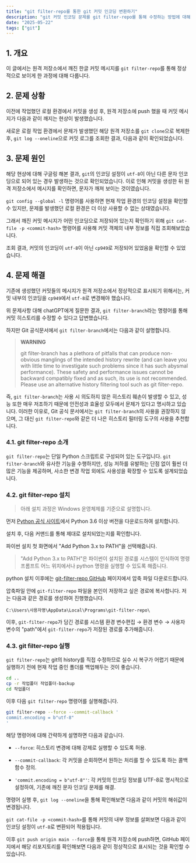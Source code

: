 ```yaml
---
title: "git filter-repo를 통한 git 커밋 인코딩 변환하기"
description: "git 커밋 인코딩 문제를 git filter-repo를 통해 수정하는 방법에 대해 설명합니다"
date: "2025-05-22"
tags: ["git"]
---
```


## 1. 개요

이 글에서는 원격 저장소에서 깨진 한글 커밋 메시지를 `git filter-repo`를
통해 정상적으로 보이게 한 과정에 대해 다룹니다.

## 2. 문제 상황

이전에 작업했던 로컬 환경에서 커밋을 생성 후, 원격 저장소에 push 했을 때
커밋 메시지가 다음과 같이 깨지는 현상이 발생했습니다.

<MDXImage
  src="/images/fix-commit-encoding-with-git-filter-repo/commit_message_break.png"
  alt="commit_message_break"
/>

새로운 로컬 작업 환경에서 문제가 발생했던 해당 원격 저장소를 `git clone`으로 복제한 후,
`git log --oneline`으로 커밋 로그를 조회한 결과, 다음과 같이 확인되었습니다.

<MDXImage
  src="/images/fix-commit-encoding-with-git-filter-repo/commit_log.png"
  alt="commit_log"
/>

## 3. 문제 원인

해당 현상에 대해 구글링 해본 결과, `git`의 인코딩 설정이 `utf-8`이 아닌
다른 문자 인코딩으로 되어 있는 경우 발생하는 것으로 확인되었습니다.
이로 인해 커밋을 생성한 뒤 원격 저장소에서 메시지를 확인하면, 문자가 깨져 보이는 것이였습니다.

`git config --global -l` 명령어를 사용하면 현재 작업 환경의 인코딩 설정을 확인할 수 있지만,
문제를 발생했던 로컬 환경은 더 이상 사용할 수 없는 상태였습니다.

그래서 깨진 커밋 메시지가 어떤 인코딩으로 저장되어 있는지 확인하기 위해
`git cat-file -p <commit-hash>` 명령어를 사용해 커밋 객체의 내부 정보를 직접 조회해보았습니다.

<MDXImage
  src="/images/fix-commit-encoding-with-git-filter-repo/commit_object_check.png"
  alt="commit_object_check"
/>

조회 결과, 커밋의 인코딩이 `utf-8`이 아닌 `cp949`로 저장되어 있었음을 확인할 수 있었습니다.

## 4. 문제 해결

기존에 생성했던 커밋들의 메시지가 원격 저장소에서 정상적으로 표시되기 위해서는,
커밋 내부의 인코딩을 `cp949`에서 `utf-8`로 변경해야 했습니다.

위 문제사항 대해 chatGPT에게 질문한 결과, `git filter-branch`라는 명령어를 통해
커밋 히스토리를 수정할 수 있다고 답변했습니다.

하지만 Git 공식문서에서 `git filter-branch`에서는 다음과 같이 설명합니다.

> **WARNING**
>
> git filter-branch has a plethora of pitfalls that
> can produce non-obvious manglings of the intended history
> rewrite (and can leave you with little time to investigate
> such problems since it has such abysmal performance).
> These safety and performance issues cannot be backward
> compatibly fixed and as such, its use is not recommended.
> Please use an alternative history filtering tool such as git filter-repo.

즉, `git filter-branch`는 사용 시 의도하지 않은 히스토리 훼손이 발생할 수 있고,
성능 또한 매우 저조하기 때문에 안전성과 효율성 모두에서 문제가 있다고 명시하고 있습니다.
이러한 이유로, Git 공식 문서에서는 `git filter-branch`의 사용을 권장하지 않으며,
그 대신 `git filter-repo`와 같은 더 나은 히스토리 필터링 도구의 사용을 추천합니다.

### 4.1. git filter-repo 소개

`git filter-repo`는 단일 Python 스크립트로 구성되어 있는 도구입니다.
`git filter-branch`와 유사한 기능을 수행하지만,
성능 저하를 유발하는 단점 없이 훨씬 더 많은 기능을 제공하며,
사소한 변경 작업 외에도 사용성을 확장할 수 있도록 설계되었습니다.

### 4.2. git filter-repo 설치

> 아래 설치 과정은 Windows 운영체제를 기준으로 설명합니다.

먼저 [Python 공식 사이트](https://www.python.org/downloads/windows/)에서
Python 3.6 이상 버전을 다운로드하여 설치합니다.

설치 후, 다음 커맨드를 통해 제대로 설치되었는지를 확인합니다.

파이썬 설치 첫 화면에서 "Add Python 3.x to PATH"을 선택해줍니다.

> "Add Python 3.x to PATH"은 파이썬이 설치된 경로를 시스템이
> 인식하여 명령 프롬프트 어느 위치에서나 python 명령을 실행할 수 있도록 해줍니다.

python 설치 이후에는
[git-filter-repo GitHub](https://github.com/newren/git-filter-repo)
페이지에서 압축 파일 다운로드합니다.

<MDXImage
  src="/images/fix-commit-encoding-with-git-filter-repo/git-fiter-repo-download.png"
  alt="git-fiter-repo-download"
/>

압축파일 안에 `git-filter-repo` 파일을 본인이 저장하고 싶은 경로에 복사합니다.
저는 다음과 같은 경로를 생성하여 진행했습니다.

```plaintext
C:\Users\사용자명\AppData\Local\Programs\git-filter-repo\
```

이후, `git-filter-repo`가 담긴 경로를
시스템 환경 변수편집 → 환경 변수 → 사용자 변수의 "path"에서 `git-filter-repo`가
저장된 경로를 추가해줍니다.

### 4.3. git filter-repo 실행

`git filter-repo`는 git의 history를 직접 수정하므로 실수 시 복구가 어렵기 때문에
실행하기 전에 현재 작업 중인 폴더를 백업해두는 것이 좋습니다.

```bash
cd ..
cp -r 작업폴더 작업폴더-backup
cd 작업폴더
```

이후 다음 `git filter-repo` 명령어를 실행해줍니다.

```bash
git filter-repo --force --commit-callback '
commit.encoding = b"utf-8"
'
```

해당 명령어에 대해 간략하게 설명하면 다음과 같습니다.

- `--force`:
  히스토리 변경에 대해 강제로 실행할 수 있도록 허용.

- `--commit-callback`:
  각 커밋을 순회하면서 원하는 처리를 할 수 있도록 하는 콜백 함수 정의.

- `'commit.encoding = b"utf-8"'`:
  각 커밋의 인코딩 정보를 UTF-8로 명시적으로 설정하여,
  기존에 깨진 문자 인코딩 문제를 해결.

명령어 실행 후, `git log --oneline`을 통해 확인해보면
다음과 같이 커밋의 해쉬값이 변경됩니다.

<MDXImage
  src="/images/fix-commit-encoding-with-git-filter-repo/commit_encoding_chage_sucess.png"
  alt="commit_encoding_chage_sucess"
/>

`git cat-file -p <commit-hash>`를 통해 커밋의 내부 정보를 살펴보면
다음과 같이 인코딩 설정이 `utf-8`로 변환되어 적용됩니다.

<MDXImage
  src="/images/fix-commit-encoding-with-git-filter-repo/commit_encoding_chage_result.png"
  alt="commit_encoding_chage_result"
/>

이후 `git push origin main --force`을 통해 원격 저장소에 push하면,
GitHub 페이지에서 해당 리포지토리를 확인해보면
다음과 같이 정상적으로 표시되는 것을 확인할 수 있습니다.

<MDXImage
  src="/images/fix-commit-encoding-with-git-filter-repo/commit_encoding_chage_result_2.png"
  alt="commit_encoding_chage_result_2"
/>
